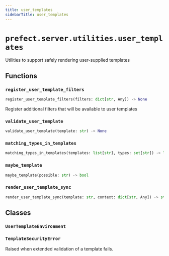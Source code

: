 ```yaml
---
title: user_templates
sidebarTitle: user_templates
---
```


# `prefect.server.utilities.user_templates`


Utilities to support safely rendering user-supplied templates

## Functions

### `register_user_template_filters` <sup><a href="https://github.com/PrefectHQ/prefect/blob/main/src/prefect/server/utilities/user_templates.py#L69" target="_blank"><Icon icon="github" size="14" /></a></sup>

```python
register_user_template_filters(filters: dict[str, Any]) -> None
```


Register additional filters that will be available to user templates


### `validate_user_template` <sup><a href="https://github.com/PrefectHQ/prefect/blob/main/src/prefect/server/utilities/user_templates.py#L74" target="_blank"><Icon icon="github" size="14" /></a></sup>

```python
validate_user_template(template: str) -> None
```

### `matching_types_in_templates` <sup><a href="https://github.com/PrefectHQ/prefect/blob/main/src/prefect/server/utilities/user_templates.py#L112" target="_blank"><Icon icon="github" size="14" /></a></sup>

```python
matching_types_in_templates(templates: list[str], types: set[str]) -> list[str]
```

### `maybe_template` <sup><a href="https://github.com/PrefectHQ/prefect/blob/main/src/prefect/server/utilities/user_templates.py#L124" target="_blank"><Icon icon="github" size="14" /></a></sup>

```python
maybe_template(possible: str) -> bool
```

### `render_user_template_sync` <sup><a href="https://github.com/PrefectHQ/prefect/blob/main/src/prefect/server/utilities/user_templates.py#L143" target="_blank"><Icon icon="github" size="14" /></a></sup>

```python
render_user_template_sync(template: str, context: dict[str, Any]) -> str
```

## Classes

### `UserTemplateEnvironment` <sup><a href="https://github.com/PrefectHQ/prefect/blob/main/src/prefect/server/utilities/user_templates.py#L32" target="_blank"><Icon icon="github" size="14" /></a></sup>

### `TemplateSecurityError` <sup><a href="https://github.com/PrefectHQ/prefect/blob/main/src/prefect/server/utilities/user_templates.py#L60" target="_blank"><Icon icon="github" size="14" /></a></sup>


Raised when extended validation of a template fails.

